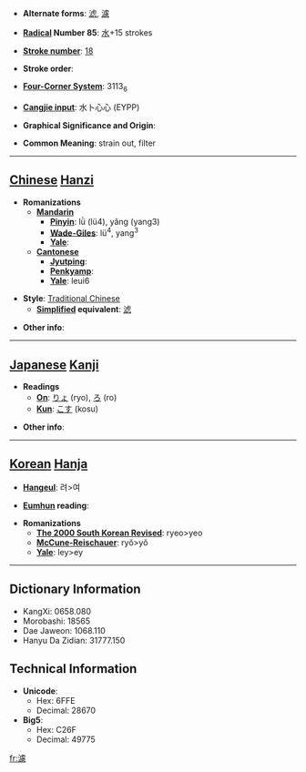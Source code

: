 * '''Alternate forms''': [[滤]], [[濾]]

* '''[[Wiktionary:Chinese radical index| Radical]] Number 85''': [[Wiktionary:Chinese radical index 水|水]]+15 strokes

* '''[[Wiktionary:Chinese total strokes index|Stroke number]]''': [[Wiktionary:Chinese total strokes index 18|18]]

* '''Stroke order''': 

* '''[[Wiktionary:Chinese four corner index|Four-Corner System]]''': 3113<sub>6</sub>

* '''[[Wiktionary:Chinese Cangjie index|Cangjie input]]''': 水卜心心 (EYPP)

* '''Graphical Significance and Origin''': 

* '''Common Meaning''': strain out, filter

----

== [[Chinese]] [[Hanzi]] ==

* '''Romanizations'''
** '''[[Mandarin]]'''
*** '''[[Pinyin]]''': lǜ (lü4), yǎng (yang3)
*** '''[[Wade-Giles]]''': lü<sup>4</sup>, yang<sup>3</sup>
*** '''[[Yale]]''': 
** '''[[Cantonese]]'''
*** '''[[Jyutping]]''':
*** '''[[Penkyamp]]''': 
*** '''[[Yale]]''': leui6

* '''Style''': [[Traditional Chinese]] 
** '''[[Simplified Chinese|Simplified]] equivalent''': [[滤]]

* '''Other info''': 

----

== [[Japanese]] [[Kanji]] ==

* '''Readings'''
** '''[[On]]''': [[りょ]] (ryo), [[ろ]] (ro)
** '''[[Kun]]''': [[こす]] (kosu)

* '''Other info''':  

----

== [[Korean]] [[Hanja]] ==

* '''[[Hangeul]]''': 려>여

* '''[[Eumhun]] reading''': 

* '''Romanizations'''
** '''[[The 2000 South Korean Revised Romanization|The 2000 South Korean Revised]]''': ryeo>yeo
** '''[[McCune-Reischauer]]''': ryŏ>yŏ
** '''[[Yale]]''': ley>ey

----

== Dictionary Information ==

* KangXi: 0658.080
* Morobashi: 18565
* Dae Jaweon: 1068.110
* Hanyu Da Zidian: 31777.150

== Technical Information ==

* '''Unicode''':
** Hex: 6FFE
** Decimal: 28670
* '''Big5''':
** Hex: C26F
** Decimal: 49775

[[fr:濾]]